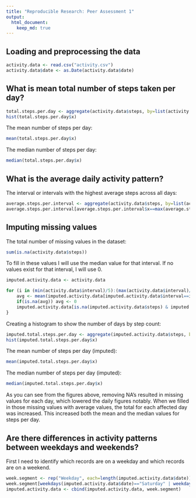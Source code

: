 ```yaml
---
title: "Reproducible Research: Peer Assessment 1"
output: 
  html_document:
    keep_md: true
---
```



## Loading and preprocessing the data
```r
activity.data <- read.csv("activity.csv")
activity.data$date <- as.Date(activity.data$date)
```

## What is mean total number of steps taken per day?
```r
total.steps.per.day <- aggregate(activity.data$steps, by=list(activity.data$date), FUN=sum, na.rm=TRUE)
hist(total.steps.per.day$x)
```

The mean number of steps per day:
```r
mean(total.steps.per.day$x)
```

The median number of steps per day:
```r
median(total.steps.per.day$x)
```

## What is the average daily activity pattern?

The interval or intervals with the highest average steps across all days:
```r
average.steps.per.interval <- aggregate(activity.data$steps, by=list(activity.data$interval), FUN=mean, na.rm=TRUE)
average.steps.per.interval[average.steps.per.interval$x==max(average.steps.per.interval$x),1]
```

## Imputing missing values

The total number of missing values in the dataset:
```r
sum(is.na(activity.data$steps))
```

To fill in these values I will use the median value for that interval. If no values exist for that interval, I will use 0.
```r
imputed.activity.data <- activity.data

for (i in (min(activity.data$interval)/5):(max(activity.data$interval)/5)) {
    avg <- mean(imputed.activity.data[imputed.activity.data$interval==i*5,"steps"], na.rm=TRUE)
    if(is.na(avg)) avg <- 0
    imputed.activity.data[is.na(imputed.activity.data$steps) & imputed.activity.data$interval==i*5,"steps"] <- avg
}
```

Creating a histogram to show the number of days by step count:
```r
imputed.total.steps.per.day <- aggregate(imputed.activity.data$steps, by=list(activity.data$date), FUN=sum, na.rm=TRUE)
hist(imputed.total.steps.per.day$x)
```

The mean number of steps per day (imputed):
```r
mean(imputed.total.steps.per.day$x)
```

The median number of steps per day (imputed):
```r
median(imputed.total.steps.per.day$x)
```

As you can see from the figures above, removing NA's resulted in missing values for each day, which lowered the daily figures notably. When we filled in those missing values with average values, the total for each affected day was increased. This increased both the mean and the median values for steps per day.

## Are there differences in activity patterns between weekdays and weekends?

First I need to identify which records are on a weekday and which records are on a weekend.

```r
week.segment <- rep("Weekday", each=length(imputed.activity.data$date))
week.segment[weekdays(imputed.activity.data$date)=="Saturday" | weekdays(imputed.activity.data$date)=="Sunday"] <- "Weekend"
imputed.activity.data <- cbind(imputed.activity.data, week.segment)
```
